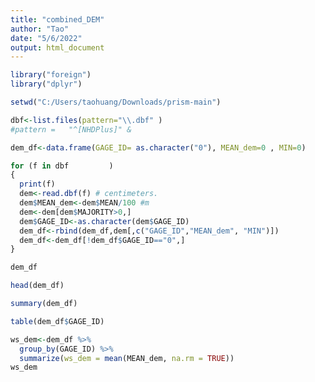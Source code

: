 ---
title: "combined_DEM"
author: "Tao"
date: "5/6/2022"
output: html_document
---

```{r}
library("foreign")
library("dplyr") 

setwd("C:/Users/taohuang/Downloads/prism-main")

dbf<-list.files(pattern="\\.dbf" )
#pattern =   "^[NHDPlus]" & 

dem_df<-data.frame(GAGE_ID= as.character("0"), MEAN_dem=0 , MIN=0)

for (f in dbf         )
{
  print(f)
  dem<-read.dbf(f) # centimeters.
  dem$MEAN_dem<-dem$MEAN/100 #m
  dem<-dem[dem$MAJORITY>0,]
  dem$GAGE_ID<-as.character(dem$GAGE_ID)
  dem_df<-rbind(dem_df,dem[,c("GAGE_ID","MEAN_dem", "MIN")])
  dem_df<-dem_df[!dem_df$GAGE_ID=="0",]
}

dem_df

head(dem_df)

summary(dem_df)

table(dem_df$GAGE_ID)

ws_dem<-dem_df %>%
  group_by(GAGE_ID) %>%
  summarize(ws_dem = mean(MEAN_dem, na.rm = TRUE))
ws_dem

```

